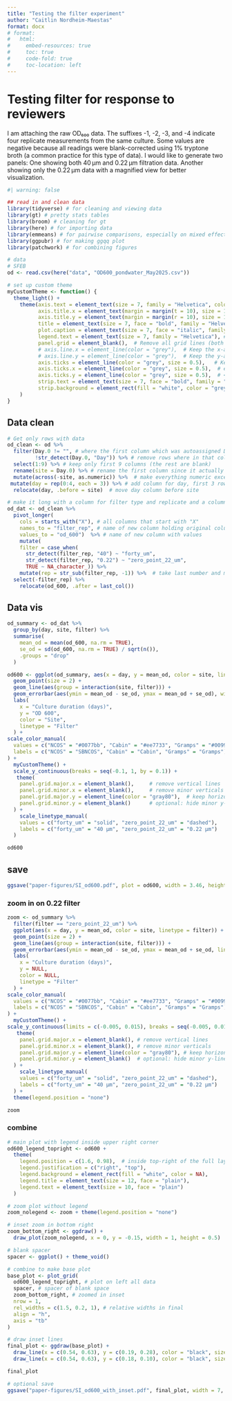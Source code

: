 ```yaml
---
title: "Testing the filter experiment"
author: "Caitlin Nordheim-Maestas"
format: docx
# format:
#   html:
#     embed-resources: true
#     toc: true
#     code-fold: true
#     toc-location: left
---
```


# Testing filter for response to reviewers

I am attaching the raw OD₆₀₀ data. The suffixes -1, -2, -3, and -4 indicate four replicate measurements from the same culture. Some values are negative because all readings were blank-corrected using 1% tryptone broth (a common practice for this type of data).
I would like to generate two panels:
One showing both 40 µm and 0.22 µm filtration data.
Another showing only the 0.22 µm data with a magnified view for better visualization.

```r
#| warning: false

## read in and clean data
library(tidyverse) # for cleaning and viewing data
library(gt) # pretty stats tables
library(broom) # cleaning for gt
library(here) # for importing data
library(emmeans) # for pairwise comparisons, especially on mixed effects models and glms
library(ggpubr) # for making ggqq plot
library(patchwork) # for combining figures

# data
# SFEB
od <- read.csv(here("data", "OD600_pondwater_May2025.csv"))

# set up custom theme
myCustomTheme <- function() {
  theme_light() +
    theme(axis.text = element_text(size = 7, family = "Helvetica", color = "black"),
          axis.title.x = element_text(margin = margin(t = 10), size = 12, face = "plain", family = "Helvetica", color = "black"), # Add space between x-axis label and axis
          axis.title.y = element_text(margin = margin(r = 10), size = 12,  face = "plain", family = "Helvetica", color = "black"), # Add space between y-axis label and axis
          title = element_text(size = 7, face = "bold", family = "Helvetica"),
          plot.caption = element_text(size = 7, face = "italic", family = "Helvetica"),
          legend.text = element_text(size = 7, family = "Helvetica"), # Increase legend text size
          panel.grid = element_blank(),  # Remove all grid lines (both major and minor)
          # axis.line.x = element_line(color = "grey"),  # Keep the x-axis line
          # axis.line.y = element_line(color = "grey"),  # Keep the y-axis line
          axis.ticks = element_line(color = "grey", size = 0.5),   # Keep tick markers
          axis.ticks.x = element_line(color = "grey", size = 0.5),  # ensure bottom axis ticks
          axis.ticks.y = element_line(color = "grey", size = 0.5),  # <- ensure side axis ticks
          strip.text = element_text(size = 7, face = "bold", family = "Helvetica", color = "black"), # Set strip text style
          strip.background = element_rect(fill = "white", color = "grey", size = 0.5)  # Set strip background to white, outline grey
    )
}
```


## Data clean

```r
# Get only rows with data
od_clean <- od %>%
  filter(Day.0 != "", # where the first column which was autoassigned Day.0 is not blank
         !str_detect(Day.0, "Day")) %>% # remove rows where in that column it has the word "day" as those are redundant column headers
  select(1:9) %>% # keep only first 9 columns (the rest are blank)
  rename(site = Day.0) %>% # rename the first column since it actually has site info
  mutate(across(-site, as.numeric)) %>%  # make everything numeric except site
 mutate(day = rep(0:4, each = 3)) %>% # add column for day, first 3 rows are 0, next 3 are 1 etc until 4
  relocate(day, .before = site)  # move day column before site

# make it long with a column for filter type and replicate and a column for the od 600 data
od_dat <- od_clean %>%
  pivot_longer(
    cols = starts_with("X"), # all columns that start with "X"
    names_to = "filter_rep", # name of new column holding original column names
    values_to = "od_600")  %>% # name of new column with values
    mutate(
    filter = case_when(
      str_detect(filter_rep, "40") ~ "forty_um",
      str_detect(filter_rep, "0.22") ~ "zero_point_22_um",
      TRUE ~ NA_character_)) %>% 
    mutate(rep = str_sub(filter_rep, -1)) %>%  # take last number and make it replicate num
  select(-filter_rep) %>% 
    relocate(od_600, .after = last_col())
```

## Data vis

```r
od_summary <- od_dat %>%
  group_by(day, site, filter) %>%
  summarise(
    mean_od = mean(od_600, na.rm = TRUE),
    se_od = sd(od_600, na.rm = TRUE) / sqrt(n()),
    .groups = "drop"
  )

od600 <- ggplot(od_summary, aes(x = day, y = mean_od, color = site, linetype = filter)) +
  geom_point(size = 2) +
  geom_line(aes(group = interaction(site, filter))) +
  geom_errorbar(aes(ymin = mean_od - se_od, ymax = mean_od + se_od), width = 0.1) +
  labs(
    x = "Culture duration (days)",
    y = "OD 600",
    color = "Site",
    linetype = "Filter"
  ) +
scale_color_manual(
  values = c("NCOS" = "#0077bb", "Cabin" = "#ee7733", "Gramps" = "#009988"), 
  labels = c("NCOS" = "SBNCOS", "Cabin" = "Cabin", "Gramps" = "Gramps")
) +
  myCustomTheme() +
  scale_y_continuous(breaks = seq(-0.1, 1, by = 0.1)) +
   theme(
    panel.grid.major.x = element_blank(),     # remove vertical lines
    panel.grid.minor.x = element_blank(),     # remove minor verticals
    panel.grid.major.y = element_line(color = "gray80"),  # keep horizontal lines
    panel.grid.minor.y = element_blank()      # optional: hide minor y-lines
  ) +
    scale_linetype_manual(
    values = c("forty_um" = "solid", "zero_point_22_um" = "dashed"),
    labels = c("forty_um" = "40 µm", "zero_point_22_um" = "0.22 µm")
  )

od600
```

## save

```r
ggsave("paper-figures/SI_od600.pdf", plot = od600, width = 3.46, height = 3.46)
```

### zoom in on 0.22 filter

```r
zoom <- od_summary %>% 
  filter(filter == "zero_point_22_um") %>%
  ggplot(aes(x = day, y = mean_od, color = site, linetype = filter)) +
  geom_point(size = 2) +
  geom_line(aes(group = interaction(site, filter))) +
  geom_errorbar(aes(ymin = mean_od - se_od, ymax = mean_od + se_od, linetype = NULL), width = 0.1) +
  labs(
    x = "Culture duration (days)",
    y = NULL,
    color = NULL,
    linetype = "Filter"
  ) +
scale_color_manual(
  values = c("NCOS" = "#0077bb", "Cabin" = "#ee7733", "Gramps" = "#009988"), 
  labels = c("NCOS" = "SBNCOS", "Cabin" = "Cabin", "Gramps" = "Gramps")
) +
  myCustomTheme() +
scale_y_continuous(limits = c(-0.005, 0.015), breaks = seq(-0.005, 0.015, by = 0.005)) +
   theme(
    panel.grid.major.x = element_blank(), # remove vertical lines
    panel.grid.minor.x = element_blank(), # remove minor verticals
    panel.grid.major.y = element_line(color = "gray80"), # keep horizontal lines
    panel.grid.minor.y = element_blank()  # optional: hide minor y-lines
  ) +
    scale_linetype_manual(
    values = c("forty_um" = "solid", "zero_point_22_um" = "dashed"),
    labels = c("forty_um" = "40 µm", "zero_point_22_um" = "0.22 µm")
  ) + 
  theme(legend.position = "none") 

zoom
```

### combine

```r
# main plot with legend inside upper right corner
od600_legend_topright <- od600 + 
  theme(
    legend.position = c(1.6, 0.98),  # inside top-right of the full layout
    legend.justification = c("right", "top"),
    legend.background = element_rect(fill = "white", color = NA),
    legend.title = element_text(size = 12, face = "plain"),
    legend.text = element_text(size = 10, face = "plain")
  )

# zoom plot without legend
zoom_nolegend <- zoom + theme(legend.position = "none")

# inset zoom in bottom right
zoom_bottom_right <- ggdraw() +
  draw_plot(zoom_nolegend, x = 0, y = -0.15, width = 1, height = 0.5)

# blank spacer
spacer <- ggplot() + theme_void()

# combine to make base plot
base_plot <- plot_grid(
  od600_legend_topright, # plot on left all data
  spacer, # spacer of blank space
  zoom_bottom_right, # zoomed in inset
  nrow = 1,
  rel_widths = c(1.5, 0.2, 1), # relative widths in final
  align = "h",
  axis = "tb"
)

# draw inset lines
final_plot <- ggdraw(base_plot) +
  draw_line(x = c(0.54, 0.63), y = c(0.19, 0.28), color = "black", size = 0.4) +
  draw_line(x = c(0.54, 0.63), y = c(0.18, 0.10), color = "black", size = 0.4)

final_plot

# optional save
ggsave("paper-figures/SI_od600_with_inset.pdf", final_plot, width = 7, height = 4.2)

```

